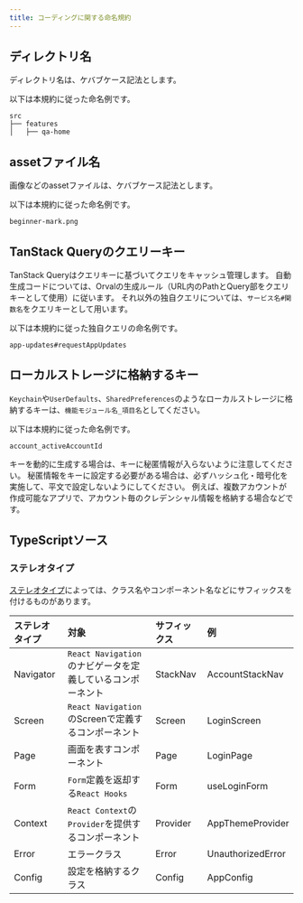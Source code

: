 ```yaml
---
title: コーディングに関する命名規約
---
```



<TOCInline toc={toc} />

## ディレクトリ名

ディレクトリ名は、ケバブケース記法とします。

以下は本規約に従った命名例です。

```console
src
├── features
│   ├── qa-home
```

## assetファイル名

画像などのassetファイルは、ケバブケース記法とします。

以下は本規約に従った命名例です。

```console
beginner-mark.png
```

## TanStack Queryのクエリーキー

TanStack Queryはクエリキーに基づいてクエリをキャッシュ管理します。
自動生成コードについては、Orvalの生成ルール（URL内のPathとQuery部をクエリキーとして使用）に従います。
それ以外の独自クエリについては、`サービス名#関数名`をクエリキーとして用います。

以下は本規約に従った独自クエリの命名例です。

```console
app-updates#requestAppUpdates
```

## ローカルストレージに格納するキー

`Keychain`や`UserDefaults`、`SharedPreferences`のようなローカルストレージに格納するキーは、`機能モジュール名_項目名`としてください。

以下は本規約に従った命名例です。

```console
account_activeAccountId
```

キーを動的に生成する場合は、キーに秘匿情報が入らないように注意してください。
秘匿情報をキーに設定する必要がある場合は、必ずハッシュ化・暗号化を実施して、平文で設定しないようにしてください。
例えば、複数アカウントが作成可能なアプリで、アカウント毎のクレデンシャル情報を格納する場合などです。

## TypeScriptソース

### ステレオタイプ

[ステレオタイプ](../../../application-architecture/application-structure/overview.mdx#機能モジュール)によっては、クラス名やコンポーネント名などにサフィックスを付けるものがあります。

| ステレオタイプ   | 対象                                     | サフィックス   | 例                 |
|:----------|:---------------------------------------|:---------|:------------------|
| Navigator | `React Navigation`のナビゲータを定義しているコンポーネント | StackNav | AccountStackNav   |
| Screen    | `React Navigation`のScreenで定義するコンポーネント  | Screen   | LoginScreen       |
| Page      | 画面を表すコンポーネント                           | Page     | LoginPage         |
| Form      | `Form`定義を返却する`React Hooks`             | Form     | useLoginForm      |
| Context   | `React Context`の`Provider`を提供するコンポーネント | Provider | AppThemeProvider  |
| Error     | エラークラス                                 | Error    | UnauthorizedError |
| Config    | 設定を格納するクラス                             | Config   | AppConfig         |
